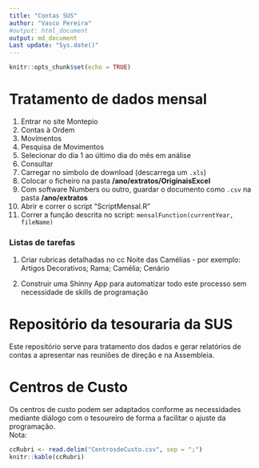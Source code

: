 ```yaml
---
title: "Contas SUS"
author: "Vasco Pereira"
#output: html_document
output: md_document
Last update: "Sys.date()"
---
```


```r
knitr::opts_chunk$set(echo = TRUE)
```

# Tratamento de dados mensal   
1. Entrar no site Montepio   
2. Contas à Ordem   
3. Movimentos   
4. Pesquisa de Movimentos   
5. Selecionar do dia 1 ao último dia do mês em análise   
6. Consultar   
7. Carregar no simbolo de download (descarrega um `.xls`)   
8. Colocar o ficheiro na pasta **/ano/extratos/OriginaisExcel**   
9. Com software Numbers ou outro, guardar o documento como `.csv` na pasta **/ano/extratos**   
10. Abrir e correr o script "ScriptMensal.R"  
11. Correr a função descrita no script: `mensalFunction(currentYear, fileName)`


### Listas de tarefas   
1. Criar rubricas detalhadas no cc Noite das Camélias
        - por exemplo: Artigos Decorativos; Rama; Camélia; Cenário   
  
2. Construir uma Shinny App para automatizar todo este processo sem necessidade de skills de programação

# Repositório da tesouraria da SUS   
Este repositório serve para tratamento dos dados e gerar relatórios de contas a apresentar nas reuniões de direção e na Assembleia.   

# Centros de Custo   
Os centros de custo podem ser adaptados conforme as necessidades mediante diálogo com o tesoureiro de forma a facilitar o ajuste da programação.   
Nota: 

```r
ccRubri <- read.delim("CentrosdeCusto.csv", sep = ";")
knitr::kable(ccRubri)
```
